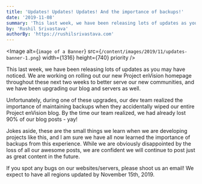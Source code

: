 ```yaml
---
title: 'Updates! Updates! Updates! And the importance of backups!'
date: '2019-11-08'
summary: 'This last week, we have been releasing lots of updates as you may have noticed. We are working on rolling out our new Project enVision homepage...'
by: 'Rushil Srivastava'
authorBy: 'https://rushilsrivastava.com'
---
```


<Image
  alt={`image of a Banner`}
  src={`/content/images/2019/11/updates-banner-1.png`}
  width={1316}
  height={740}
  priority
/>

This last week, we have been releasing lots of updates as you may have noticed. We are working on rolling out our new Project enVision homepage throughout these next two weeks to better serve our new communities, and we have been upgrading our blog and servers as well.

Unfortunately, during one of these upgrades, our dev team realized the importance of maintaining backups when they accidentally wiped our entire Project enVision blog. By the time our team realized, we had already lost 90% of our blog posts - yay!

Jokes aside, these are the small things we learn when we are developing projects like this, and I am sure we have all now learned the importance of backups from this experience. While we are obviously disappointed by the loss of all our awesome posts, we are confident we will continue to post just as great content in the future.

If you spot any bugs on our websites/servers, please shoot us an email! We expect to have all regions updated by November 15th, 2019.
